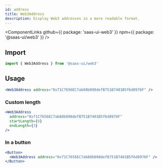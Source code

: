 ```yaml
---
id: address
title: Web3Address
description: Display Web3 addresses in a more readable format.
---
```


<ComponentLinks
  github={{ package: 'saas-ui-web3' }}
  npm={{ package: '@saas-ui/web3' }}
/>

## Import

```ts
import { Web3Address } from '@saas-ui/web3'
```

## Usage

```jsx
<Web3Address address="0x71C7656EC7ab88b098defB751B7401B5f6d8976F" />
```

### Custom length

```jsx
<Web3Address
  address="0x71C7656EC7ab88b098defB751B7401B5f6d8976F"
  startLength={6}
  endLength={3}
/>
```

### In a button

```jsx
<Button>
  <Web3Address address="0x71C7656EC7ab88b098defB751B7401B5f6d8976F" />
</Button>
```
